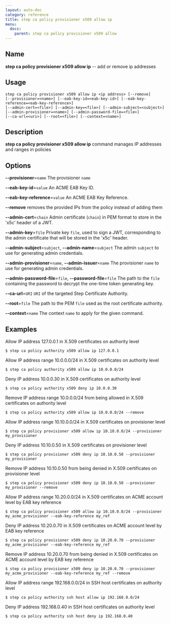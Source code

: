 ```yaml
---
layout: auto-doc
category: reference
title: step ca policy provisioner x509 allow ip
menu:
  docs:
    parent: step ca policy provisioner x509 allow
---
```


## Name
**step ca policy provisioner x509 allow ip** -- add or remove ip addresses

## Usage

```raw
step ca policy provisioner x509 allow ip <ip address> [--remove]
[--provisioner=<name>] [--eab-key-id=<eab-key-id>] [--eab-key-reference=<eab-key-reference>]
[--admin-cert=<file>] [--admin-key=<file>] [--admin-subject=<subject>]
[--admin-provisioner=<name>] [--admin-password-file=<file>]
[--ca-url=<uri>] [--root=<file>] [--context=<name>]
```

## Description

**step ca policy provisioner x509 allow ip** command manages IP addresses and ranges in policies

## Options


**--provisioner**=`name`
The provisioner `name`

**--eab-key-id**=`value`
An ACME EAB Key ID.

**--eab-key-reference**=`value`
An ACME EAB Key Reference.

**--remove**
removes the provided IPs from the policy instead of adding them

**--admin-cert**=`chain`
Admin certificate (`chain`) in PEM format to store in the 'x5c' header of a JWT.

**--admin-key**=`file`
Private key `file`, used to sign a JWT, corresponding to the admin certificate that will
be stored in the 'x5c' header.

**--admin-subject**=`subject`, **--admin-name**=`subject`
The admin `subject` to use for generating admin credentials.

**--admin-provisioner**=`name`, **--admin-issuer**=`name`
The provisioner `name` to use for generating admin credentials.

**--admin-password-file**=`file`, **--password-file**=`file`
The path to the `file` containing the password to decrypt the one-time token
generating key.

**--ca-url**=`URI`
`URI` of the targeted Step Certificate Authority.

**--root**=`file`
The path to the PEM `file` used as the root certificate authority.

**--context**=`name`
The context `name` to apply for the given command.

## Examples

Allow IP address 127.0.0.1 in X.509 certificates on authority level
```shell
$ step ca policy authority x509 allow ip 127.0.0.1
```

Allow IP address range 10.0.0.0/24 in X.509 certificates on authority level
```shell
$ step ca policy authority x509 allow ip 10.0.0.0/24
```

Deny IP address 10.0.0.30 in X.509 certificates on authority level
```shell
$ step ca policy authority x509 deny ip 10.0.0.30
```

Remove IP address range 10.0.0.0/24 from being allowed in X.509 certificates on authority level
```shell
$ step ca policy authority x509 allow ip 10.0.0.0/24 --remove
```

Allow IP address range 10.10.0.0/24 in X.509 certificates on provisioner level
```shell
$ step ca policy provisioner x509 allow ip 10.10.0.0/24 --provisioner my_provisioner
```

Deny IP address 10.10.0.50 in X.509 certificates on provisioner level
```shell
$ step ca policy provisioner x509 deny ip 10.10.0.50 --provisioner my_provisioner
```

Remove IP address 10.10.0.50 from being denied in X.509 certificates on provisioner level
```shell
$ step ca policy provisioner x509 deny ip 10.10.0.50 --provisioner my_provisioner --remove
```

Allow IP address range 10.20.0.0/24 in X.509 certificates on ACME account level by EAB key reference
```shell
$ step ca policy provisioner x509 allow ip 10.10.0.0/24 --provisioner my_acme_provisioner --eab-key-reference my_ref
```

Deny IP address 10.20.0.70 in X.509 certificates on ACME account level by EAB key reference
```shell
$ step ca policy provisioner x509 deny ip 10.20.0.70 --provisioner my_acme_provisioner --eab-key-reference my_ref
```

Remove IP address 10.20.0.70 from being denied in X.509 certificates on ACME account level by EAB key reference
```shell
$ step ca policy provisioner x509 deny ip 10.20.0.70 --provisioner my_acme_provisioner --eab-key-reference my_ref --remove
```

Allow IP address range 192.168.0.0/24 in SSH host certificates on authority level
```shell
$ step ca policy authority ssh host allow ip 192.168.0.0/24
```

Deny IP address 192.168.0.40 in SSH host certificates on authority level
```shell
$ step ca policy authority ssh host deny ip 192.168.0.40
```

